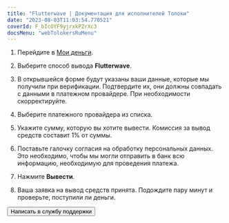 ```yaml
---
title: "Flutterwave | Документация для исполнителей Толоки"
date: "2023-08-03T11:03:54.770521"
coverId: F_bIcOYF9yjrxkPZrXc3
docsMenu: "webTolokersRuMenu"
---
```



<RuSbpContent1/>

<RuPopupInfoSbpConditions/>

<RuSbpContent2/>

1. Перейдите в [Мои деньги](https://we.toloka.ai/profile/money).

1. Выберите способ вывода **Flutterwave**. 

1. В открывшейся форме будут указаны ваши данные, которые мы получили при верификации. Подтвердите их, они должны совпадать с данными в платежном провайдере. При необходимости скорректируйте.

1. Выберите платежного провайдера из списка.

1. Укажите сумму, которую вы хотите вывести. Комиссия за вывод средств составит 1% от суммы.

1. Поставьте галочку согласия на обработку персональных данных. Это необходимо, чтобы мы могли отправить в банк всю информацию, необходимую для проведения платежа.

1. Нажмите **Вывести**.

1. Ваша заявка на вывод средств принята. Подождите пару минут и проверьте, поступили ли деньги.

<RuSbpContent3/>

<Button view="defaultInverse" size="l" type="link" url="../../troubleshooting/troubleshooting#money_withdrawal">Написать в службу поддержки</Button>
